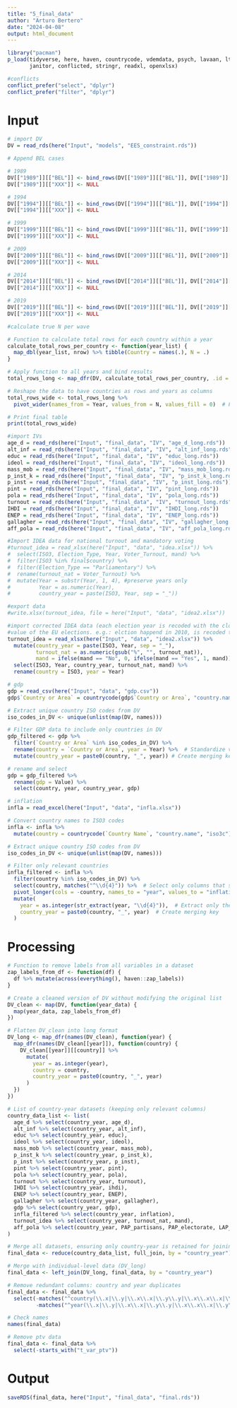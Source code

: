 ```yaml
---
title: "5_final_data"
author: "Arturo Bertero"
date: "2024-04-08"
output: html_document
---
```


```r
library("pacman")
p_load(tidyverse, here, haven, countrycode, vdemdata, psych, lavaan, ltm,
       janitor, conflicted, stringr, readxl, openxlsx)

#conflicts
conflict_prefer("select", "dplyr")
conflict_prefer("filter", "dplyr")
```


# Input

```r
# import DV 
DV = read_rds(here("Input", "models", "EES_constraint.rds"))

# Append BEL cases

# 1989
DV[["1989"]][["BEL"]] <- bind_rows(DV[["1989"]][["BEL"]], DV[["1989"]][["XXX"]])
DV[["1989"]][["XXX"]] <- NULL

# 1994
DV[["1994"]][["BEL"]] <- bind_rows(DV[["1994"]][["BEL"]], DV[["1994"]][["XXX"]])
DV[["1994"]][["XXX"]] <- NULL

# 1999
DV[["1999"]][["BEL"]] <- bind_rows(DV[["1999"]][["BEL"]], DV[["1999"]][["XXX"]])
DV[["1999"]][["XXX"]] <- NULL

# 2009
DV[["2009"]][["BEL"]] <- bind_rows(DV[["2009"]][["BEL"]], DV[["2009"]][["XXX"]])
DV[["2009"]][["XXX"]] <- NULL

# 2014
DV[["2014"]][["BEL"]] <- bind_rows(DV[["2014"]][["BEL"]], DV[["2014"]][["XXX"]])
DV[["2014"]][["XXX"]] <- NULL

# 2019
DV[["2019"]][["BEL"]] <- bind_rows(DV[["2019"]][["BEL"]], DV[["2019"]][["XXX"]])
DV[["2019"]][["XXX"]] <- NULL
```

```r
#calculate true N per wave

# Function to calculate total rows for each country within a year
calculate_total_rows_per_country <- function(year_list) {
  map_dbl(year_list, nrow) %>% tibble(Country = names(.), N = .)
}

# Apply function to all years and bind results
total_rows_long <- map_dfr(DV, calculate_total_rows_per_country, .id = "Year")

# Reshape the data to have countries as rows and years as columns
total_rows_wide <- total_rows_long %>%
  pivot_wider(names_from = Year, values_from = N, values_fill = 0)  # Fill missing values with 0

# Print final table
print(total_rows_wide)
```


```r
#import IVs
age_d = read_rds(here("Input", "final_data", "IV", "age_d_long.rds"))
alt_inf = read_rds(here("Input", "final_data", "IV", "alt_inf_long.rds"))
educ = read_rds(here("Input", "final_data", "IV", "educ_long.rds"))
ideol = read_rds(here("Input", "final_data", "IV", "ideol_long.rds"))
mass_mob = read_rds(here("Input", "final_data", "IV", "mass_mob_long.rds"))
p_inst_k = read_rds(here("Input", "final_data", "IV", "p_inst_k_long.rds"))
p_inst = read_rds(here("Input", "final_data", "IV", "p_inst_long.rds"))
pint = read_rds(here("Input", "final_data", "IV", "pint_long.rds"))
pola = read_rds(here("Input", "final_data", "IV", "pola_long.rds"))
turnout = read_rds(here("Input", "final_data", "IV", "turnout_long.rds"))
IHDI = read_rds(here("Input", "final_data", "IV", "IHDI_long.rds"))
ENEP = read_rds(here("Input", "final_data", "IV", "ENEP_long.rds"))
gallagher = read_rds(here("Input", "final_data", "IV", "gallagher_long.rds"))
aff_pola = read_rds(here("Input", "final_data", "IV", "aff_pola_long.rds"))
```

```r
#Import IDEA data for national turnout and mandatory voting
#turnout_idea = read_xlsx(here("Input", "data", "idea.xlsx")) %>% 
#  select(ISO3, Election_Type, Year, Voter_Turnout, mand) %>% 
#  filter(ISO3 %in% final$country) %>%
#  filter(Election_Type == "Parliamentary") %>% 
#  rename(turnout_nat = Voter_Turnout) %>% 
#  mutate(Year = substr(Year, 1, 4), #preserve years only
#         Year = as.numeric(Year),
#         country_year = paste(ISO3, Year, sep = "_"))

#export data
#write.xlsx(turnout_idea, file = here("Input", "data", "idea2.xlsx"))

#import corrected IDEA data (each election year is recoded with the closes
#value of the EU elections. e.g.: elction happend in 2010, is recoded to 2009)
turnout_idea = read_xlsx(here("Input", "data", "idea2.xlsx")) %>% 
  mutate(country_year = paste(ISO3, Year, sep = "_"),
         turnout_nat = as.numeric(gsub("%", "", turnout_nat)),
         mand = ifelse(mand == "No", 0, ifelse(mand == "Yes", 1, mand))) %>% 
  select(ISO3, Year, country_year, turnout_nat, mand) %>% 
  rename(country = ISO3, year = Year)
```

```r
# gdp
gdp = read_csv(here("Input", "data", "gdp.csv")) 
gdp$`Country or Area` = countrycode(gdp$`Country or Area`, "country.name", "iso3c")

# Extract unique country ISO codes from DV
iso_codes_in_DV <- unique(unlist(map(DV, names))) 

# Filter GDP data to include only countries in DV
gdp_filtered <- gdp %>%
  filter(`Country or Area` %in% iso_codes_in_DV) %>%
  rename(country = `Country or Area`, year = Year) %>%  # Standardize variable names
  mutate(country_year = paste0(country, "_", year)) # Create merging key

# rename and select
gdp = gdp_filtered %>% 
  rename(gdp = Value) %>% 
  select(country, year, country_year, gdp)
```

```r
# inflation
infla = read_excel(here("Input", "data", "infla.xlsx")) 

# Convert country names to ISO3 codes
infla <- infla %>%
  mutate(country = countrycode(`Country Name`, "country.name", "iso3c")) 

# Extract unique country ISO codes from DV
iso_codes_in_DV <- unique(unlist(map(DV, names))) 

# Filter only relevant countries
infla_filtered <- infla %>%
  filter(country %in% iso_codes_in_DV) %>%
  select(country, matches("^\\d{4}")) %>%  # Select only columns that start with 4-digit years
  pivot_longer(cols = -country, names_to = "year", values_to = "inflation") %>%  # Reshape wide to long
  mutate(
    year = as.integer(str_extract(year, "\\d{4}")),  # Extract only the 4-digit year
    country_year = paste0(country, "_", year)  # Create merging key
  )


```

# Processing

```r
# Function to remove labels from all variables in a dataset
zap_labels_from_df <- function(df) {
  df %>% mutate(across(everything(), haven::zap_labels))
}

# Create a cleaned version of DV without modifying the original list
DV_clean <- map(DV, function(year_data) {
  map(year_data, zap_labels_from_df)
})

```

```r
# Flatten DV_clean into long format
DV_long <- map_dfr(names(DV_clean), function(year) {
  map_dfr(names(DV_clean[[year]]), function(country) {
    DV_clean[[year]][[country]] %>%
      mutate(
        year = as.integer(year),   
        country = country,         
        country_year = paste0(country, "_", year) 
      )
  })
})


```

```r
# List of country-year datasets (keeping only relevant columns)
country_data_list <- list(
  age_d %>% select(country_year, age_d),
  alt_inf %>% select(country_year, alt_inf),
  educ %>% select(country_year, educ),
  ideol %>% select(country_year, ideol),
  mass_mob %>% select(country_year, mass_mob),
  p_inst_k %>% select(country_year, p_inst_k),
  p_inst %>% select(country_year, p_inst),
  pint %>% select(country_year, pint),
  pola %>% select(country_year, pola),
  turnout %>% select(country_year, turnout),
  IHDI %>% select(country_year, ihdi),
  ENEP %>% select(country_year, ENEP),
  gallagher %>% select(country_year, gallagher),
  gdp %>% select(country_year, gdp),
  infla_filtered %>% select(country_year, inflation),
  turnout_idea %>% select(country_year, turnout_nat, mand), 
  aff_pola %>% select(country_year, PAP_partisans, PAP_electorate, LAP_partisans, LAP_electorate)
)

# Merge all datasets, ensuring only country-year is retained for joining
final_data <- reduce(country_data_list, full_join, by = "country_year")

# Merge with individual-level data (DV_long)
final_data <- left_join(DV_long, final_data, by = "country_year")

# Remove redundant columns: country and year duplicates
final_data <- final_data %>%
  select(-matches("^country(\\.x|\\.y|\\.x\\.x|\\.y\\.y|\\.x\\.x\\.x|\\.y\\.y\\.y)+$"),
         -matches("^year(\\.x|\\.y|\\.x\\.x|\\.y\\.y|\\.x\\.x\\.x|\\.y\\.y\\.y)+$"))

# Check names
names(final_data)

```

```r
# Remove ptv data
final_data <- final_data %>%
  select(-starts_with("t_var_ptv"))

```


# Output

```r
saveRDS(final_data, here("Input", "final_data", "final.rds"))
```



